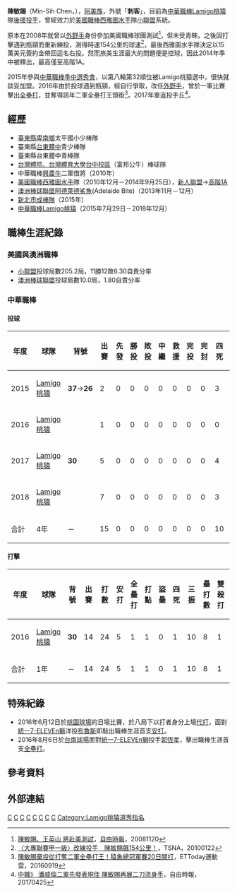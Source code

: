 {{Infobox baseball biography
|name=陳敏賜
|image=File:陳敏賜 2014.jpg|
|width=250|
|caption='''陳敏賜於2014年[[西雅圖水手隊|西雅圖水手隊]]小聯盟時期'''|
|position=投手
|team=
|number=
|bats=右
|throws=右
|birthdate={{birth_date_and_age|1989|12|6|mf=y}}
|birthplace={{TWN}}[[臺東縣|臺東縣]]
|debutdate=10月11日
|debutyear=2015年
|debutteam=Lamigo桃猿
|statyear=2018年球季
|stat1label=勝投—敗投
|stat1value=0—0
|stat2label=中繼—救援
|stat2value=0—0
|stat3label=三振—四死
|stat3value=4—10
|stat4label=防禦率
|stat4value=4.70
|stat5label=打擊率
|stat5value=0.208
|stat6label=全壘打
|stat6value=1
|stat7label=打點
|stat7value=1
|teams=<nowiki></nowiki> 
*[[Lamigo桃猿|Lamigo桃猿]]（2015年－2018年）
}}
'''陳敏賜'''（Min-Sih Chen，{{bd|1989年|12月6日|||CatIdx=陳}}），[[阿美族|阿美族]]，外號「'''刺客'''」，目前為[[中華職棒|中華職棒]][[Lamigo桃猿|Lamigo桃猿]]隊[[後援投手|後援投手]]，曾經效力於[[美國職業棒球大聯盟|美國職棒]][[西雅圖水手|西雅圖水手]]隊[[美國職棒小聯盟|小聯盟]]系統。

原本在2008年就曾以[[外野手|外野手]]身份參加美國職棒球團測試<ref>[http://sports.ltn.com.tw/news/paper/259531 陳敏賜、王英山 將赴美測試]，[[自由時報|自由時報]]，20081120</ref>，但未受青睞。之後因打擊遇到瓶頸而重新練投，測得時速154公里的球速<ref>[http://www.tsna.com.tw/index.php?q=node/8954 〈大專聯賽甲一級〉改練投手　陳敏賜飆154公里！]，TSNA，20100122</ref>，最後西雅圖水手隊決定以15萬美元簽約金帶回這名右投。然而旅美生涯最大的問題便是控球，因此2014年季中被釋出，最高僅至高階1A。

2015年參與[[中華職棒歷年選秀會#職棒二十六年（2015年）|中華職棒季中選秀會]]，以第八輪第32順位被Lamigo桃猿選中，很快就談妥加盟。2016年由於投球遇到瓶頸，經自行爭取，改任[[外野手|外野手]]，曾於一軍比賽擊出[[全壘打|全壘打]]，並奪得該年二軍全壘打王頭銜<ref>[http://sports.ettoday.net/news/778160 陳敏賜棄投從打奪二軍全壘打王！猿象總冠軍賽20日開打]，ETToday運動雲，20160919</ref>。2017年重返投手丘<ref>[http://sports.ltn.com.tw/news/breakingnews/2047395 中職》 潘威倫二軍先發表現佳 陳敏賜再展二刀流身手]，自由時報，20170425</ref>。

==經歷==
*[[臺東縣|臺東縣]][[卑南鄉|卑南鄉]]太平國小少棒隊
*臺東縣[[國立臺東大學附屬體育高級中學|台東體中]]青少棒隊
*臺東縣台東體中青棒隊
*[[國立臺灣體育運動大學|台灣體院、台灣體育大學台中校區]]（富邦公牛）棒球隊
*中華職棒[[興農牛|興農牛]]二軍借將（2010年）
*[[美國職棒|美國職棒]][[西雅圖水手|西雅圖水手]]隊（2010年12月－2014年9月25日），[[美國職棒小聯盟#新人聯盟（Class_Rookie）|新人聯盟]]→[[美國職棒小聯盟#高階1A（Class_A_Advanced）|高階1A]]
*[[澳洲棒球聯盟|澳洲棒球聯盟]][[阿德萊德鯊魚|阿德萊德鯊魚]](Adelaide Bite)（2013年11月－12月）
*[[新北市成棒隊|新北市成棒隊]]（2015年）
*[[中華職棒|中華職棒]][[Lamigo桃猿|Lamigo桃猿]]（2015年7月29日－2018年12月）

==職棒生涯紀錄==
===美國與澳洲職棒===
*[[美國職棒小聯盟|小聯盟]]投球局數205.2局，11勝12敗6.30自責分率
*[[澳洲棒球聯盟|澳洲棒球聯盟]]投球局數10.0局，1.80自責分率
===中華職棒===
====投球====
{| class="wikitable" width="1000px"
|- align="center"
!年度!!球隊!!背號!!出賽!!先發!!勝投!!敗投!!中繼!!救援!!完投!!完封!!四死!!三振!!責失!!投球局數!!自責分率!!被上壘率
|- align="center"
|2015||[[Lamigo桃猿|Lamigo桃猿]]||rowspan=1|'''37'''→'''26'''||2||0||0||0||0||0||0||0||3||0||2||1.0||18.00||4.00
|- align="center"
|2016||[[Lamigo桃猿|Lamigo桃猿]]||rowspan=3|'''30'''||1||0||0||0||0||0||0||0||0||1||0||1.0||0.00||1.00
|- align="center"
|2017||[[Lamigo桃猿|Lamigo桃猿]]||5||0||0||0||0||0||0||0||4||2||3||6.0||4.50||1.50
|- align="center"
|2018||[[Lamigo桃猿|Lamigo桃猿]]||7||0||0||0||0||0||0||0||3||1||3||7.1||3.68||1.36
|- style="background:#069;color:#FFFFFF" align="center" 
|合計||4年||－||15||0||0||0||0||0||0||0||10||4||8||15.1||4.70||1.57
|}
====打擊====
{| class="wikitable" width="1000px"
|- align="center"
!年度!!球隊!!背號!!出賽!!打數!!安打!!全壘打!!打點!!盜壘!!四死!!三振!!壘打數!!雙殺打!!打擊率!!上壘率!!長打率!!OPS 
|- align=center
|2016||[[Lamigo桃猿|Lamigo桃猿]]||'''30'''||14||24||5||1||1||0||1||10||8||1||0.208||0.240||0.333||0.573
|- style="background:#069;color:#FFFFFF" align="center"
|合計||1年||－||14||24||5||1||1||0||1||10||8||1||0.208||0.240||0.333||0.573
|}

==特殊紀錄==
*2016年6月12日於[[桃園國際棒球場|桃園球場]]的日場比賽，於八局下以打者身分上場[[代打|代打]]，面對[[統一7-ELEVEn獅|統一7-ELEVEn獅]]洋投[[布魯斯_(棒球運動員)|布魯斯]]即敲出職棒生涯首支[[安打|安打]]。
*2016年8月6日於[[臺南市立棒球場|台南球場]]面對[[統一7-ELEVEn獅|統一7-ELEVEn獅]]投手[[郭恆孝|郭恆孝]]，擊出職棒生涯首支[[全壘打|全壘打]]。

==參考資料==
{{Reflist}}
==外部連結==
{{台灣棒球維基館}}
{{中華職棒球員資料|id=R359|name=陳敏賜}}
{{Baseball-reference|id=chen--000min|name=陳敏賜}}
{{2017年第五屆亞洲冬季棒球聯盟}}
[[Category:台灣原住民棒球運動員|C]]
[[Category:阿德萊德鯊魚隊球員|C]]
[[Category:Lamigo桃猿隊球員|C]]
[[Category:台灣旅美棒球運動員|C]]
[[Category:國立臺灣體育運動大學校友|C]]
[[Category:阿美族人|C]]
[[Category:臺東縣人|C]]
[[Category:陳姓|C]]
[[Category:Lamigo桃猿選秀指名|Category:Lamigo桃猿選秀指名]]